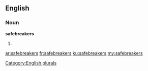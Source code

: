 ==English==

===Noun===
'''safebreakers'''

# {{plural of|safebreaker}}

[[Category:English plurals]]

[[ar:safebreakers]]
[[fr:safebreakers]]
[[ku:safebreakers]]
[[my:safebreakers]]
